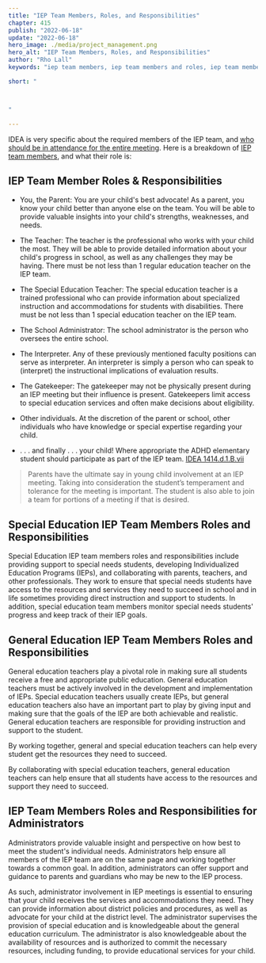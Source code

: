 ```yaml
---
title: "IEP Team Members, Roles, and Responsibilities"
chapter: 415
publish: "2022-06-18"
update: "2022-06-18"
hero_image: ./media/project_management.png 
hero_alt: "IEP Team Members, Roles, and Responsibilities"
author: "Rho Lall"
keywords: "iep team members, iep team members and roles, iep team members roles and responsibilities, accomodations for adhd, scrum in schools, accomodations for students with adhd, accommodations for adhd elementary students"

short: "



"

---
```

IDEA is very specific about the required members of the IEP team, and [who should be in attendance for the entire meeting](https://sites.ed.gov/idea/statute-chapter-33/subchapter-ii/1414/d/1/B). Here is a breakdown of [IEP team members](https://sites.ed.gov/idea/statute-chapter-33/subchapter-ii/1414/d/1/B), and what their role is:

## IEP Team Member Roles & Responsibilities
- You, the Parent: You are your child's best advocate! As a parent, you know your child better than anyone else on the team. You will be able to provide valuable insights into your child's strengths, weaknesses, and needs.

- The Teacher: The teacher is the professional who works with your child the most. They will be able to provide detailed information about your child's progress in school, as well as any challenges they may be having. There must be not less than 1 regular education teacher on the IEP team.

- The Special Education Teacher: The special education teacher is a trained professional who can provide information about specialized instruction and accommodations for students with disabilities. There must be not less than 1 special education teacher on the IEP team.

- The School Administrator: The school administrator is the person who oversees the entire school.

- The Interpreter. Any of these previously mentioned faculty positions can serve as interpreter. An interpreter is simply a person who can speak to (interpret) the instructional implications of evaluation results. 

- The Gatekeeper: The gatekeeper may not be physically present during an IEP meeting but their influence is present. Gatekeepers limit access to special education services and often make decisions about eligibility.

- Other individuals. At the discretion of the parent or school, other individuals who have knowledge or special expertise regarding your child.

- . . . and finally . . . your child! Where appropriate the ADHD elementary student should participate as part of the IEP team. [IDEA 1414.d.1.B.vii](https://sites.ed.gov/idea/statute-chapter-33/subchapter-ii/1414/d/1/B)



> Parents have the ultimate say in young child involvement at an IEP meeting. Taking into consideration the student’s temperament and tolerance for the meeting is important. The student is also able to join a team for portions of a meeting if that is desired. 



## Special Education IEP Team Members Roles and Responsibilities
Special Education IEP team members roles and responsibilities include providing support to special needs students, developing Individualized Education Programs (IEPs), and collaborating with parents, teachers, and other professionals. They work to ensure that special needs students have access to the resources and services they need to succeed in school and in life sometimes providing direct instruction and support to students. In addition, special education team members monitor special needs students' progress and keep track of their IEP goals.



## General Education IEP Team Members Roles and Responsibilities
General education teachers play a pivotal role in making sure all students receive a free and appropriate public education. General education teachers must be actively involved in the development and implementation of IEPs. Special education teachers usually create IEPs, but general education teachers also have an important part to play by giving input and making sure that the goals of the IEP are both achievable and realistic. General education teachers are responsible for providing instruction and support to the student. 



By working together, general and special education teachers can help every student get the resources they need to succeed.



By collaborating with special education teachers, general education teachers can help ensure that all students have access to the resources and support they need to succeed.



## IEP Team Members Roles and Responsibilities for Administrators
Administrators provide valuable insight and perspective on how best to meet the student's individual needs. Administrators help ensure all members of the IEP team are on the same page and working together towards a common goal. In addition, administrators can offer support and guidance to parents and guardians who may be new to the IEP process. 



As such, administrator involvement in IEP meetings is essential to ensuring that your child receives the services and accommodations they need. They can provide information about district policies and procedures, as well as advocate for your child at the district level. The administrator supervises the provision of special education and is knowledgeable about the general education curriculum. The administrator is also knowledgeable about the availability of resources and is authorized to commit the necessary resources, including funding, to provide educational services for your child.